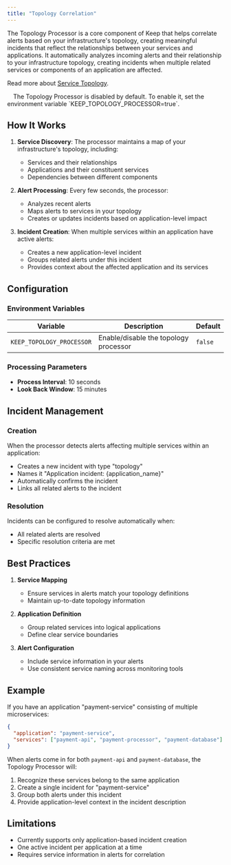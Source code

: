 ```yaml
---
title: "Topology Correlation"
---
```


The Topology Processor is a core component of Keep that helps correlate alerts based on your infrastructure's topology, creating meaningful incidents that reflect the relationships between your services and applications.
It automatically analyzes incoming alerts and their relationship to your infrastructure topology, creating incidents when multiple related services or components of an application are affected.

Read more about [Service Topology](/overview/servicetopology).

<Frame width="100" height="200">
  <img height="10" src="/images/correlation-topology.png" />
</Frame>

<Tip>
  The Topology Processor is disabled by default. To enable it, set the
  environment variable `KEEP_TOPOLOGY_PROCESSOR=true`.
</Tip>

## How It Works

1. **Service Discovery**: The processor maintains a map of your infrastructure's topology, including:

   - Services and their relationships
   - Applications and their constituent services
   - Dependencies between different components

2. **Alert Processing**: Every few seconds, the processor:

   - Analyzes recent alerts
   - Maps alerts to services in your topology
   - Creates or updates incidents based on application-level impact

3. **Incident Creation**: When multiple services within an application have active alerts:
   - Creates a new application-level incident
   - Groups related alerts under this incident
   - Provides context about the affected application and its services

## Configuration

### Environment Variables

| Variable                  | Description                           | Default |
| ------------------------- | ------------------------------------- | ------- |
| `KEEP_TOPOLOGY_PROCESSOR` | Enable/disable the topology processor | `false` |

### Processing Parameters

- **Process Interval**: 10 seconds
- **Look Back Window**: 15 minutes

## Incident Management

### Creation

When the processor detects alerts affecting multiple services within an application:

- Creates a new incident with type "topology"
- Names it "Application incident: {application_name}"
- Automatically confirms the incident
- Links all related alerts to the incident

### Resolution

Incidents can be configured to resolve automatically when:

- All related alerts are resolved
- Specific resolution criteria are met

## Best Practices

1. **Service Mapping**

   - Ensure services in alerts match your topology definitions
   - Maintain up-to-date topology information

2. **Application Definition**

   - Group related services into logical applications
   - Define clear service boundaries

3. **Alert Configuration**
   - Include service information in your alerts
   - Use consistent service naming across monitoring tools

## Example

If you have an application "payment-service" consisting of multiple microservices:

```json
{
  "application": "payment-service",
  "services": ["payment-api", "payment-processor", "payment-database"]
}
```

When alerts come in for both `payment-api` and `payment-database`, the Topology Processor will:

1. Recognize these services belong to the same application
2. Create a single incident for "payment-service"
3. Group both alerts under this incident
4. Provide application-level context in the incident description

## Limitations

- Currently supports only application-based incident creation
- One active incident per application at a time
- Requires service information in alerts for correlation
